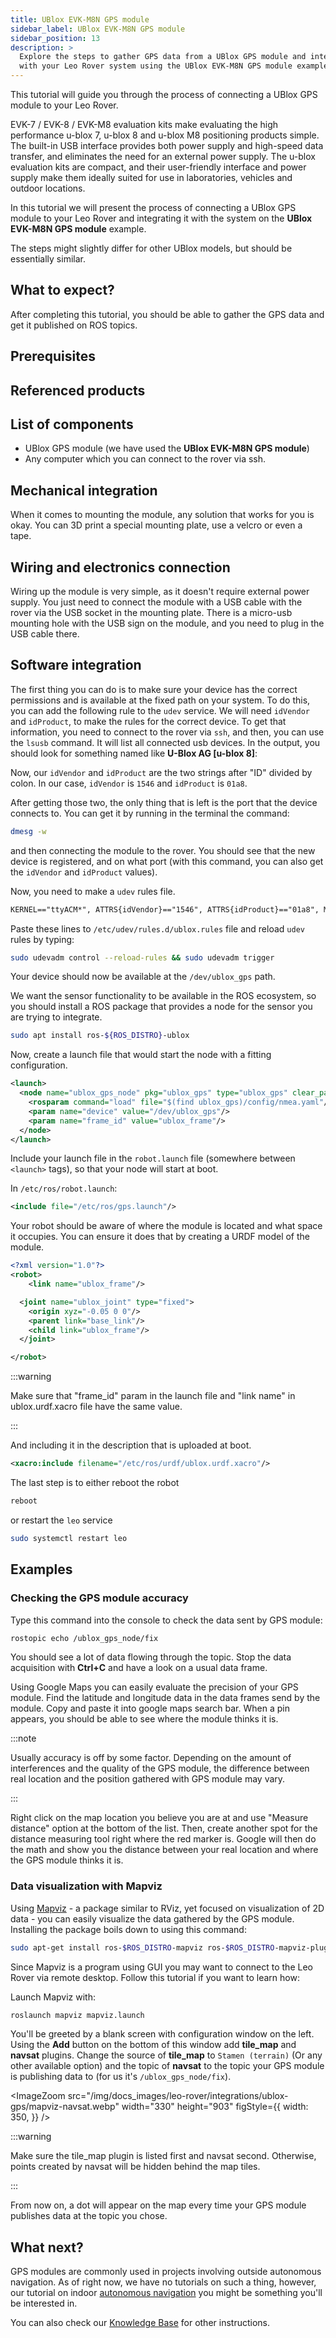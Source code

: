 ```yaml
---
title: UBlox EVK-M8N GPS module
sidebar_label: UBlox EVK-M8N GPS module
sidebar_position: 13
description: >
  Explore the steps to gather GPS data from a UBlox GPS module and integrate it
  with your Leo Rover system using the UBlox EVK-M8N GPS module example.
---
```


This tutorial will guide you through the process of connecting a UBlox GPS
module to your Leo Rover.

EVK-7 / EVK-8 / EVK-M8 evaluation kits make evaluating the high performance
u-blox 7, u-blox 8 and u-blox M8 positioning products simple. The built-in USB
interface provides both power supply and high-speed data transfer, and
eliminates the need for an external power supply. The u-blox evaluation kits are
compact, and their user-friendly interface and power supply make them ideally
suited for use in laboratories, vehicles and outdoor locations.

In this tutorial we will present the process of connecting a UBlox GPS module to
your Leo Rover and integrating it with the system on the **UBlox EVK-M8N GPS
module** example.

The steps might slightly differ for other UBlox models, but should be
essentially similar.

## What to expect?

After completing this tutorial, you should be able to gather the GPS data and
get it published on ROS topics.

<ImageZoom
  loading="eager"
  src="/img/docs_images/leo-rover/integrations/ublox-gps/ech-ublox-gps-node.webp"
  width="1019"
  height="317"
/>

## Prerequisites

<LinkButton to="/docs/leo-rover/guides/ssh" title="Connect via SSH" />
<LinkButton
  to="/docs/leo-rover/advanced-guides/ros-development"
  title="ROS development"
/>

## Referenced products

<LinkButton
  to="https://www.leorover.tech/shop/gps-module"
  title="UBlox EVK-M8N GPS module - Leo Rover store"
  icon="🛒"
/>

## List of components

- UBlox GPS module (we have used the **UBlox EVK-M8N GPS module**)
- Any computer which you can connect to the rover via ssh.

## Mechanical integration

When it comes to mounting the module, any solution that works for you is okay.
You can 3D print a special mounting plate, use a velcro or even a tape.

## Wiring and electronics connection

Wiring up the module is very simple, as it doesn't require external power
supply. You just need to connect the module with a USB cable with the rover via
the USB socket in the mounting plate. There is a micro-usb mounting hole with
the USB sign on the module, and you need to plug in the USB cable there.

## Software integration

The first thing you can do is to make sure your device has the correct
permissions and is available at the fixed path on your system. To do this, you
can add the following rule to the `udev` service. We will need `idVendor` and
`idProduct`, to make the rules for the correct device. To get that information,
you need to connect to the rover via `ssh`, and then, you can use the `lsusb`
command. It will list all connected usb devices. In the output, you should look
for something named like **U-Blox AG [u-blox 8]**:

<ImageZoom
  src="/img/docs_images/leo-rover/integrations/ublox-gps/terminal-lsusb.webp"
  width="587"
  height="112"
/>

Now, our `idVendor` and `idProduct` are the two strings after "ID" divided by
colon. In our case, `idVendor` is `1546` and `idProduct` is `01a8`.

After getting those two, the only thing that is left is the port that the device
connects to. You can get it by running in the terminal the command:

```bash
dmesg -w
```

and then connecting the module to the rover. You should see that the new device
is registered, and on what port (with this command, you can also get the
`idVendor` and `idProduct` values).

<ImageZoom
  src="/img/docs_images/leo-rover/integrations/ublox-gps/terminal-ttyacm0.webp"
  width="867"
  height="112"
/>

Now, you need to make a `udev` rules file.

```xml title="/etc/udev/rules.d/ublox.rules"
KERNEL=="ttyACM*", ATTRS{idVendor}=="1546", ATTRS{idProduct}=="01a8", MODE="0666", GROUP="dialout", SYMLINK+="ublox_gps"
```

Paste these lines to `/etc/udev/rules.d/ublox.rules` file and reload `udev`
rules by typing:

```bash
sudo udevadm control --reload-rules && sudo udevadm trigger
```

Your device should now be available at the `/dev/ublox_gps` path.

We want the sensor functionality to be available in the ROS ecosystem, so you
should install a ROS package that provides a node for the sensor you are trying
to integrate.

```bash
sudo apt install ros-${ROS_DISTRO}-ublox
```

Now, create a launch file that would start the node with a fitting
configuration.

```xml title="/etc/ros/gps.launch"
<launch>
  <node name="ublox_gps_node" pkg="ublox_gps" type="ublox_gps" clear_params="true" output="screen">
    <rosparam command="load" file="$(find ublox_gps)/config/nmea.yaml"/>
    <param name="device" value="/dev/ublox_gps"/>
    <param name="frame_id" value="ublox_frame"/>
  </node>
</launch>
```

Include your launch file in the `robot.launch` file (somewhere between
`<launch>` tags), so that your node will start at boot.

In `/etc/ros/robot.launch`:

```xml
<include file="/etc/ros/gps.launch"/>
```

Your robot should be aware of where the module is located and what space it
occupies. You can ensure it does that by creating a URDF model of the module.

```xml title="/etc/ros/urdf/ublox.urdf.xacro"
<?xml version="1.0"?>
<robot>
	<link name="ublox_frame"/>

  <joint name="ublox_joint" type="fixed">
    <origin xyz="-0.05 0 0"/>
    <parent link="base_link"/>
    <child link="ublox_frame"/>
  </joint>

</robot>
```

:::warning

Make sure that "frame_id" param in the launch file and "link name" in
ublox.urdf.xacro file have the same value.

:::

And including it in the description that is uploaded at boot.

```xml title="/etc/ros/urdf/robot.urdf.xacro"
<xacro:include filename="/etc/ros/urdf/ublox.urdf.xacro"/>
```

The last step is to either reboot the robot

```bash
reboot
```

or restart the `leo` service

```bash
sudo systemctl restart leo
```

## Examples

### Checking the GPS module accuracy

Type this command into the console to check the data sent by GPS module:

```bash
rostopic echo /ublox_gps_node/fix
```

You should see a lot of data flowing through the topic. Stop the data
acquisition with **Ctrl+C** and have a look on a usual data frame.

<ImageZoom
  src="/img/docs_images/leo-rover/integrations/ublox-gps/ech-ublox-gps-node.webp"
  width="1019"
  height="317"
/>

Using Google Maps you can easily evaluate the precision of your GPS module. Find
the latitude and longitude data in the data frames send by the module. Copy and
paste it into google maps search bar. When a pin appears, you should be able to
see where the module thinks it is.

:::note

Usually accuracy is off by some factor. Depending on the amount of interferences
and the quality of the GPS module, the difference between real location and the
position gathered with GPS module may vary.

:::

Right click on the map location you believe you are at and use "Measure
distance" option at the bottom of the list. Then, create another spot for the
distance measuring tool right where the red marker is. Google will then do the
math and show you the distance between your real location and where the GPS
module thinks it is.

<ImageZoom
  src="/img/docs_images/leo-rover/integrations/ublox-gps/google-maps.webp"
  width="1127"
  height="570"
/>

### Data visualization with Mapviz

Using [Mapviz](http://wiki.ros.org/mapviz) - a package similar to RViz, yet
focused on visualization of 2D data - you can easily visualize the data gathered
by the GPS module. Installing the package boils down to using this command:

```bash
sudo apt-get install ros-$ROS_DISTRO-mapviz ros-$ROS_DISTRO-mapviz-plugins ros-$ROS_DISTRO-tile-map ros-$ROS_DISTRO-multires-image
```

Since Mapviz is a program using GUI you may want to connect to the Leo Rover via
remote desktop. Follow this tutorial if you want to learn how:

<LinkButton
  to="/docs/leo-rover/guides/remote-desktop"
  title="Connect via remote desktop"
/>

Launch Mapviz with:

```bash
roslaunch mapviz mapviz.launch
```

You'll be greeted by a blank screen with configuration window on the left. Using
the **Add** button on the bottom of this window add **tile_map** and **navsat**
plugins. Change the source of **tile_map** to `Stamen (terrain)` (Or any other
available option) and the topic of **navsat** to the topic your GPS module is
publishing data to (for us it's `/ublox_gps_node/fix`).

<ImageZoom
  src="/img/docs_images/leo-rover/integrations/ublox-gps/mapviz-navsat.webp"
  width="330"
  height="903"
  figStyle={{
    width: 350,
  }}
/>

:::warning

Make sure the tile_map plugin is listed first and navsat second. Otherwise,
points created by navsat will be hidden behind the map tiles.

:::

From now on, a dot will appear on the map every time your GPS module publishes
data at the topic you chose.

<ImageZoom
  src="/img/docs_images/leo-rover/integrations/ublox-gps/mapviz-map-view.webp"
  width="924"
  height="614"
/>

## What next?

GPS modules are commonly used in projects involving outside autonomous
navigation. As of right now, we have no tutorials on such a thing, however, our
tutorial on indoor
[autonomous navigation](/docs/leo-rover/advanced-guides/autonomous-navigation)
you might be something you'll be interested in.

You can also check our [Knowledge Base](/docs/category/integrations) for other
instructions.
